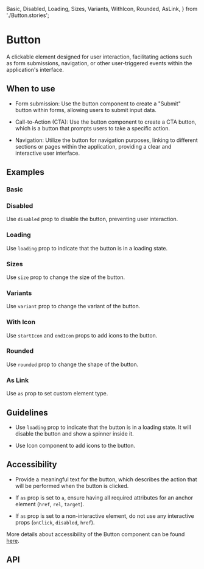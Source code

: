 
  Basic,
  Disabled,
  Loading,
  Sizes,
  Variants,
  WithIcon,
  Rounded,
  AsLink,
} from './Button.stories';

<Meta of={Button} />

# Button

A clickable element designed for user interaction, facilitating actions such as form submissions, navigation, or other
user-triggered events within the application's interface.


## When to use

- Form submission: Use the button component to create a "Submit" button within forms, allowing users to submit input
  data.

- Call-to-Action (CTA): Use the button component to create a CTA button, which is a button that prompts users to take a
  specific action.

- Navigation: Utilize the button for navigation purposes, linking to different sections or pages within the application,
  providing a clear and interactive user interface.

## Examples

### Basic

<Canvas of={Basic} />

### Disabled

Use `disabled` prop to disable the button, preventing user interaction.

<Canvas of={Disabled} />

### Loading

Use `loading` prop to indicate that the button is in a loading state.

<Canvas of={Loading} />

### Sizes

Use `size` prop to change the size of the button.

<Canvas of={Sizes} />

### Variants

Use `variant` prop to change the variant of the button.

<Canvas of={Variants} />

### With Icon

Use `startIcon` and `endIcon` props to add icons to the button.

<Canvas of={WithIcon} />

### Rounded

Use `rounded` prop to change the shape of the button.

<Canvas of={Rounded} />

### As Link

Use `as` prop to set custom element type.

<Canvas of={AsLink} />

## Guidelines

- Use `loading` prop to indicate that the button is in a loading state. It will disable the button and show a spinner
  inside it.

- Use Icon component to add icons to the button.


## Accessibility

- Provide a meaningful text for the button, which describes the action that will be performed when the button is
  clicked.

- If `as` prop is set to `a`, ensure having all required attributes for an anchor element (`href`, `rel`, `target`).

- If `as` prop is set to a non-interactive element, do not use any interactive props (`onClick`, `disabled`, `href`).

More details about accessibility of the Button component can be found [here](https://www.w3.org/TR/wai-aria-practices-1.2/#button).

## API

<ArgTypes />



